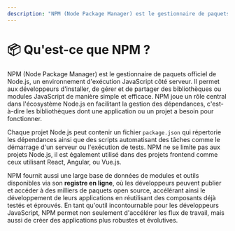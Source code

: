 ```yaml
---
description: "NPM (Node Package Manager) est le gestionnaire de paquets officiel de Node.js, un environnement d'exécution JavaScript côté serveur."
---
```

# 📦 Qu'est-ce que NPM ?

NPM (Node Package Manager) est le gestionnaire de paquets officiel de Node.js, un environnement d'exécution JavaScript côté serveur. Il permet aux développeurs d'installer, de gérer et de partager des bibliothèques ou modules JavaScript de manière simple et efficace. NPM joue un rôle central dans l'écosystème Node.js en facilitant la gestion des dépendances, c'est-à-dire les bibliothèques dont une application ou un projet a besoin pour fonctionner.

Chaque projet Node.js peut contenir un fichier `package.json` qui répertorie les dépendances ainsi que des scripts automatisant des tâches comme le démarrage d'un serveur ou l'exécution de tests. NPM ne se limite pas aux projets Node.js, il est également utilisé dans des projets frontend comme ceux utilisant React, Angular, ou Vue.js.

NPM fournit aussi une large base de données de modules et outils disponibles via son **registre en ligne**, où les développeurs peuvent publier et accéder à des milliers de paquets open source, accélérant ainsi le développement de leurs applications en réutilisant des composants déjà testés et éprouvés. En tant qu'outil incontournable pour les développeurs JavaScript, NPM permet non seulement d'accélérer les flux de travail, mais aussi de créer des applications plus robustes et évolutives.